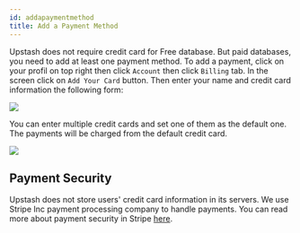 ```yaml
---
id: addapaymentmethod
title: Add a Payment Method
---
```


Upstash does not require credit card for Free database. But paid databases,
you need to add at least one payment method. To add a payment, click on your profil on top right
then click `Account` then click `Billing` tab.
In the screen click on `Add Your Card` button. Then enter your name and credit card information the
following form:

<Frame><img src="/img/addpaymentmethod/ccform.png"/></Frame>

You can enter multiple credit cards and set one of them as the default one. The
payments will be charged from the default credit card.

<Frame><img src="/img/addpaymentmethod/cardlist.png" /></Frame>

## Payment Security

Upstash does not store users' credit card information in its servers. We use
Stripe Inc payment processing company to handle payments. You can read more
about payment security in Stripe [here](https://stripe.com/docs/security/stripe).
